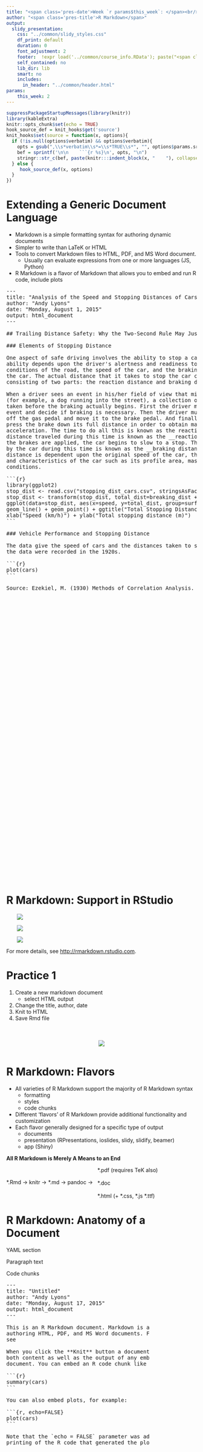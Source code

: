 ```yaml
---
title: "<span class='pres-date'>Week `r params$this_week`: </span><br/><span class='pres-subtitle'>Spatial Data Analysis with R</span> <br/><span class='pres-date'>`r load('../common/course_info.RData'); lstCI[[paste0('class0', params$this_week)]]`</span>"
author: "<span class='pres-title'>R Markdown</span>"
output: 
  slidy_presentation:
    css: "../common/slidy_styles.css"
    df_print: default
    duration: 0
    font_adjustment: 2
    footer:  !expr load('../common/course_info.RData'); paste("<span class='footer-right'><a href='acknowledgements.html'>Acknowledgements</a></span><span class='footer-right'><a href='../index.html'>Course Homepage</a></span><span class='footer-right'>Etherpad:&nbsp<a href='", lstCI$etherpadshort, "' target='_blank'>", lstCI$etherpadshort, "</a></span><span class='footer-subtitle'>Spatial Data Analysis in R</span>")
    self_contained: no
    lib_dir: lib
    smart: no
    includes:
      in_header: "../common/header.html"
params:
    this_week: 2
---
```


```r
suppressPackageStartupMessages(library(knitr))
library(kableExtra)
knitr::opts_chunk$set(echo = TRUE)
hook_source_def = knit_hooks$get('source')
knit_hooks$set(source = function(x, options){
  if (!is.null(options$verbatim) && options$verbatim){
    opts = gsub(",\\s*verbatim\\s*=\\s*TRUE\\s*", "", options$params.src)
    bef = sprintf('\n\n    ```{r %s}\n', opts, "\n")
    stringr::str_c(bef, paste(knitr:::indent_block(x, "    "), collapse = '\n'), "\n    ```\n")
  } else {
     hook_source_def(x, options)
  }
})
```

# Extending a Generic Document Language

<div class="compact">
- Markdown is a simple formatting syntax for authoring dynamic documents
- Simpler to write than LaTeK or HTML
- Tools to convert Markdown files to HTML, PDF, and MS Word document.
    + Usually can evaluate expressions from one or more languages (JS, Python)
- R Markdown is a flavor of Markdown that allows you to embed and run R code, include plots
</div>

<pre class="scrolling-code" style="height:40%">
---
title: "Analysis of the Speed and Stopping Distances of Cars"
author: "Andy Lyons"
date: "Monday, August 1, 2015"
output: html_document
---

## Trailing Distance Safety: Why the Two-Second Rule May Just Kill You

### Elements of Stopping Distance

One aspect of safe driving involves the ability to stop a car readily. This
ability depends upon the driver's alertness and readiness to stop, the
conditions of the road, the speed of the car, and the braking characteristics of
the car. The actual distance that it takes to stop the car can be thought of as
consisting of two parts: the reaction distance and braking distance. 

When a driver sees an event in his/her field of view that might warrant braking
(for example, a dog running into the street), a collection of actions must be
taken before the braking actually begins. First the driver must identify the
event and decide if braking is necessary. Then the driver must lift his/her foot
off the gas pedal and move it to the brake pedal. And finally, the driver must
press the brake down its full distance in order to obtain maximum braking
acceleration. The time to do all this is known as the reaction time. The
distance traveled during this time is known as the __reaction distance__. Once
the brakes are applied, the car begins to slow to a stop. The distance traveled
by the car during this time is known as the __braking distance__. The braking
distance is dependent upon the original speed of the car, the road conditions,
and characteristics of the car such as its profile area, mass and tire
conditions. 

&#96;``{r}
library(ggplot2)
stop_dist <- read.csv("stopping_dist_cars.csv", stringsAsFactors=FALSE, strip.white=TRUE)
stop_dist <- transform(stop_dist, total_dist=breaking_dist + reaction_dist) 
ggplot(data=stop_dist, aes(x=speed, y=total_dist, group=surface, colour=surface)) + 
geom_line() + geom_point() + ggtitle("Total Stopping Distance by Speed") + 
xlab("Speed (km/h)") + ylab("Total stopping distance (m)")
&#96;``

### Vehicle Performance and Stopping Distance

The data give the speed of cars and the distances taken to stop. Note that 
the data were recorded in the 1920s.

&#96;``{r}
plot(cars)
&#96;``

Source: Ezekiel, M. (1930) Methods of Correlation Analysis. Wiley.

</pre>

# R Markdown: Support in RStudio

<div style="margin-left:2em;">
![](images/rstudio_newmarkdown01_515x545.png)
<p></p>
![](images/rstudio_newmarkdown02_531x418.png)
<p></p>
![](images/rstudio_markdown_editor_806x421.png)
</div>

For more details, see [http://rmarkdown.rstudio.com](http://rmarkdown.rstudio.com){target="_blank"}.

# Practice 1

1. Create a new markdown document
    + select HTML output
1. Change the title, author, date
1. Knit to HTML
1. Save Rmd file

<div class="incremental">
<div style="text-align:center; margin: 50px 0px;">
<img src="images/knit_often_400x200.png">
</div>
</div>

# R Markdown: Flavors

<div class="compact">
- All varieties of R Markdown support the majority of R Markdown syntax
    + formatting
    + styles
    + code chunks
- Different 'flavors' of R Markdown provide additional functionality and customization
- Each flavor generally designed for a specific type of output
    + documents
    + presentation (RPresentations, ioslides, slidy, slidify, beamer)
    + app (Shiny)
</div>

<div class="incremental"><div>
__All R Markdown is Merely A Means to an End__

\*.Rmd &#8594; <span class="pkgname">knitr</span> &#8594; \*.md &#8594; <span class="pkgname">pandoc</span> &#8594; <span style="display:inline-block; margin-left:0.6em; vertical-align:middle; text-align:left;">\*.pdf (requires TeK also)<br><br>\*.doc<br><br>\*.html (+ \*.css, \*.js \*.ttf)</span>
</div></div>

# R Markdown: Anatomy of a Document

<div class="colleft" style="width:20%;">

YAML section

Paragraph text

Code chunks

</div>

<div class="colright" style="width:75%; height:20%;">
<pre class="scrolling-code" style="height:450px;">
---
title: "Untitled"
author: "Andy Lyons"
date: "Monday, August 17, 2015"
output: html_document
---

This is an R Markdown document. Markdown is a simple formatting syntax for
authoring HTML, PDF, and MS Word documents. For more details on using R Markdown
see <http://rmarkdown.rstudio.com>

When you click the **Knit** button a document will be generated that includes
both content as well as the output of any embedded R code chunks within the
document. You can embed an R code chunk like this:

&#96;``{r}
summary(cars)
&#96;``

You can also embed plots, for example:

&#96;``{r, echo=FALSE}
plot(cars)
&#96;``

Note that the `echo = FALSE` parameter was added to the code chunk to prevent
printing of the R code that generated the plot.
</pre>
</div>

<div class="colclear"></div>

# R Markdown: YAML

<div class="incremental">
<div>
Standard stuff

<pre class="markdown">
---
title: "Interactive Data Visualization"
author: "Andy Lyons"
date: "Friday, August 18, 2015"
output: slidy_presentation
---
</pre>
</div>

<div>
Other Common Options

<pre class="markdown">
output:
  html_document:
    fig_height: 4
    fig_width: 4
    smart: no
    toc: true
    toc_depth: 2
    theme: journal
    <strong>self_contained: no</strong>
</pre>
</div>

<div>
Easy Way to Change Common YAML Options

![](images/gear_50x50.png)

![](images/rstudio_markdown_options_472x430.png)

</div>

<div>
Flavor Specific Options

<pre class="markdown">
output:
  slidy_presentation:
    incremental: true
    highlight: pygments
    font_adjustment: -1
    duration: 45
    mathjax: local
    footer: "Berkeley R Language Beginner Study Group, Aug. 18, 2015"
    includes:
      in_header: idv_header.html    
</pre>
</div>

</div>

# R Markdown: Paragraph Text

Formatting paragraph text is easy. See the 'Markdown Quick Reference' to get started. Start a new paragraphs with a blank line.

### Emphasis

```
*italic*   **bold**
_italic_   __bold__
```

### Headers

```
# Header 1
## Header 2
### Header 3
```

### Lists

Unordered List

```
* Item 1
* Item 2
    + Item 2a
    + Item 2b
```

Ordered List

```
1. Item 1
2. Item 2
3. Item 3
    + Item 3a
    + Item 3b
```

### Manual Line Breaks

End a line with two or more spaces:

```
Roses are red,   
Violets are blue.
```

### Links

Use a plain http address or add a link to a phrase:

```
http://example.com

[linked phrase](http://example.com)
```

### Images

Images on the web or local files in the same directory:

```
![alt text](http://example.com/logo.png)
![alt text](figures/img.png)
```

### Blockquotes

A friend once said:
```
> It's always better to give 
> than to receive.
```

For more info, see <http://rmarkdown.rstudio.com/>

# Practice 2

- Click on ![RStudio Gear Icon](images/gear_50x50.png)
- Play with 
    + theme
    + TOC
    + syntax highlighting
    + self-contained
- Knit HTML
- Note changes in
    + HTML page - font, colors, style, etc.
    + YAML section
    + additional files and folders in HTML folder


# Code Chunks

```r
x = 16000 + rnorm(30) * 3000
plot(x, type="b", pch=20, 
     main="Dow Jones Index")
```


# Code Chunk Options

<div class="colleft" style="width:55%;">

<pre class="markdown">
&#96;``{r, <strong>echo=FALSE</strong>}
x <- 16000 + rnorm(30) * 3000
plot(x, type="b", pch=20, 
     main="Dow Jones Index")
&#96;``
</pre>

```r
x <- rnorm(30) * 1000
plot(x, type="b", pch=20, 
     main="Dow Jones Index")
```

</div>

<div class="colright" style="width:45%;">
Useful Code Chunk Options

- <code>echo=FALSE</code>. Don't show the code
- <code>message=FALSE</code>. Don't show output messages
- <code>cache=TRUE</code>. Save the plot image for reuse
- <code>results='hide'</code>. Don't show any output
- <code>results='asis'</code>. The output is HTML code, not R output
- <code>fig.height=3, fig.width=4</code>. Set the height and width of figures
- many others - see R Markdown Reference
</div>

<div class="colclear"></div>

# Code Chunk Environment

- All code in a R Markdown document is executed in a separate environment
- This means all libraries and data objects have to be loaded in the R Markdown document (i.e., in a code chunk)
    + The packages and objects loaded in your base environment won't do you any good :-(
- Method behind the madness: reproducible research

<div class="incremental">
<div class="colleft">
Bad Code Chunk

```r
ggplot(data=stop_dist, aes(x=speed, y=total_dist, 
        group=surface, colour=surface)) +
        geom_line() + geom_point()
```

This will NOT work, because,

i) `ggplot()` is a not a 'built-in' function. This is a function from the ggplot2 package, which hasn't been loaded yet
ii) the data frame <i>brake_dist</i> hasn't been loaded into the R Markdown yet. Whether or not it exists in our base environment doesn't matter for the purposes of R Markdown.
</div>

<div class="colright">
Working Example

```r
library(ggplot2)
stop_dist = read.csv(file.path("../exercises/data", "stopping_dist_cars.csv"), 
             stringsAsFactors=FALSE, strip.white=TRUE)
ggplot(data=stop_dist, aes(x=speed, y=total_dist, 
       group=surface, colour=surface)) +
       geom_line() + geom_point()
```
</div>
</div>

<div class="colclear"></div>


# Inline R Expressions

You can insert an 'inline' R expression by wrapping in single back-ticks. Remember to add 'r' after the leading back-tick to indicate this is an expression that should be evaluated.

For example:

<pre class='markdown'>The area of a circle with radius 5 is &#96;r pi * 5^2&#96;.</pre>

Becomes: 

The area of a circle with radius 5 is `r pi * 5^2`. 

# R Markdown Resources

[Cheat sheet](https://www.rstudio.com/wp-content/uploads/2016/03/rmarkdown-cheatsheet-2.0.pdf){target="_blank"}

[Reference Guide](https://www.rstudio.com/wp-content/uploads/2015/03/rmarkdown-reference.pdf){target="_blank"}

# Next-Up

[Spatial Data Operations](part02e_spatial-data.html)



